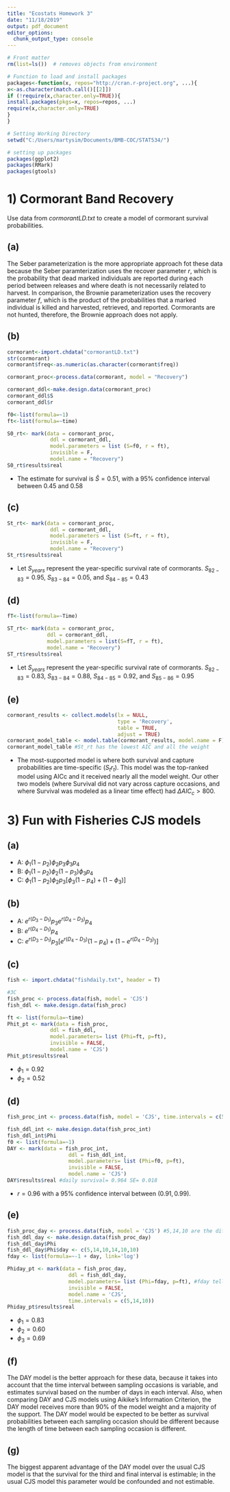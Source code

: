 ```yaml
---
title: "Ecostats Homework 3"
date: "11/18/2019"
output: pdf_document
editor_options: 
  chunk_output_type: console
---
```




```r
# Front matter
rm(list=ls())  # removes objects from environment

# Function to load and install packages
packages<-function(x, repos="http://cran.r-project.org", ...){
x<-as.character(match.call()[[2]])
if (!require(x,character.only=TRUE)){
install.packages(pkgs=x, repos=repos, ...)
require(x,character.only=TRUE)
}
}

# Setting Working Directory
setwd("C:/Users/martysim/Documents/BMB-COC/STAT534/")

# setting up packages
packages(ggplot2)
packages(RMark)
packages(gtools)
```

# 1) Cormorant Band Recovery 

Use data from _cormorantLD.txt_ to create a model of cormorant survival probabilities. 

## (a) 

The Seber parameterization is the more appropriate approach fot these data because the Seber paramterization uses the recover parameter _r_, which is the probability that dead marked individuals are reported during each period between releases and where death is not necessarily related to harvest. In comparison, the Brownie parameterization uses the recovery parameter _f_, which is the product of the probabilities that a marked individual is killed and harvested, retrieved, and reported. Cormorants are not hunted, therefore, the Brownie approach does not apply.

## (b)

```r
cormorant<-import.chdata("cormorantLD.txt")
str(cormorant)
cormorant$freq<-as.numeric(as.character(cormorant$freq))

cormorant_proc<-process.data(cormorant, model = "Recovery")

cormorant_ddl<-make.design.data(cormorant_proc)
cormorant_ddl$S
cormorant_ddl$r

f0<-list(formula=~1)
ft<-list(formula=~time)

S0_rt<- mark(data = cormorant_proc,
              ddl = cormorant_ddl,
              model.parameters = list (S=f0, r = ft),
              invisible = F,
              model.name = "Recovery")
S0_rt$results$real

```

- The estimate for survival is $\hat{S}=0.51$, with a 95% confidence interval between 0.45 and 0.58

## (c)

```r
St_rt<- mark(data = cormorant_proc,
              ddl = cormorant_ddl,
              model.parameters = list (S=ft, r = ft),
              invisible = F,
              model.name = "Recovery")
St_rt$results$real
```

- Let $S_{years}$ represent the year-specific survival rate of cormorants. $S_{82-83} = 0.95$, $S_{83-84} = 0.05$, and $S_{84-85} = 0.43$

## (d)

```r
fT<-list(formula=~Time)

ST_rt<- mark(data = cormorant_proc,
             ddl = cormorant_ddl,
             model.parameters = list(S=fT, r = ft),
             model.name = "Recovery")
ST_rt$results$real
```

- Let $S_{years}$ represent the year-specific survival rate of cormorants. $S_{82-83} = 0.83$, $S_{83-84} = 0.88$, $S_{84-85} = 0.92$, and $S_{85-86} = 0.95$

## (e)

```r
cormorant_results <- collect.models(lx = NULL,
                                    type = 'Recovery',
                                    table = TRUE,
                                    adjust = TRUE)
cormorant_model_table <- model.table(cormorant_results, model.name = F)
cormorant_model_table #St_rt has the lowest AIC and all the weight
```

- The most-supported model is where both survival and capture probabilities are time-specific ($S_tr_t$). This model was the top-ranked model using AICc and it received nearly all the model weight. Our other two models (where Survival did not vary across capture occasions, and where Survival was modeled as a linear time effect) had $\Delta AIC_c >800$. 

# 3) Fun with Fisheries CJS models

## (a)

- A: $\phi_1(1-p_2)\phi_2p_3\phi_3p_4$
- B: $\phi_1(1-p_2)\phi_2(1-p_3)\phi_3p_4$
- C: $\phi_1(1-p_2)\phi_2p_3[\phi_3(1-p_4)+(1-\phi_3)]$

## (b)

- A: $e^{r(D_3-D_1)}p_3e^{r(D_4-D_3)}p_4$
- B: $e^{r(D_4-D_1)}p_4$
- C: $e^{r(D_3-D_1)}p_3[e^{r(D_4-D_3)}(1-p_4)+(1-e^{r(D_4-D_3)})]$

## (c)

```r
fish <- import.chdata("fishdaily.txt", header = T)

#3C
fish_proc <- process.data(fish, model = 'CJS')
fish_ddl <- make.design.data(fish_proc)

ft <- list(formula=~time)
Phit_pt <- mark(data = fish_proc, 
              ddl = fish_ddl,
              model.parameters= list (Phi=ft, p=ft),
              invisible = FALSE,
              model.name = 'CJS')
Phit_pt$results$real
```

- $\phi_1 = 0.92$
- $\phi_2 = 0.52$

## (d)

```r
fish_proc_int <- process.data(fish, model = 'CJS', time.intervals = c(5,14,10))

fish_ddl_int <- make.design.data(fish_proc_int)
fish_ddl_int$Phi
f0 <- list(formula=~1)
DAY <- mark(data = fish_proc_int, 
                    ddl = fish_ddl_int,
                    model.parameters= list (Phi=f0, p=ft),
                    invisible = FALSE,
                    model.name = 'CJS')
DAY$results$real #daily survival= 0.964 SE= 0.018
```

- $r = 0.96$ with a 95% confidence interval between $(0.91, 0.99)$.

## (e)

```r
fish_proc_day <- process.data(fish, model = 'CJS') #5,14,10 are the differences in julian days between occasions
fish_ddl_day <- make.design.data(fish_proc_day)
fish_ddl_day$Phi
fish_ddl_day$Phi$day <- c(5,14,10,14,10,10)
fday <- list(formula=~-1 + day, link='log')

Phiday_pt <- mark(data = fish_proc_day, 
                    ddl = fish_ddl_day,
                    model.parameters= list (Phi=fday, p=ft), #fday tells the model to look at the difference in days for a survival estimate
                    invisible = FALSE,
                    model.name = 'CJS',
                    time.intervals = c(5,14,10))
Phiday_pt$results$real
```

- $\phi_1 = 0.83$
- $\phi_2 = 0.60$
- $\phi_3 = 0.69$

## (f)

The DAY model is the better approach for these data, because it takes into account that the time interval between sampling occasions is variable, and estimates survival based on the number of days in each interval. Also, when comparing DAY and CJS models using Aikike's Information Criterion, the DAY model receives more than 90% of the model weight and a majority of the support. The DAY model would be expected to be better as survival probabilities between each sampling occasion should be different because the length of time between each sampling occasion is different.

## (g)

The biggest apparent advantage of the DAY model over the usual CJS model is that the survival for the third and final interval is estimable; in the usual CJS model this parameter would be confounded and not estimable. 
